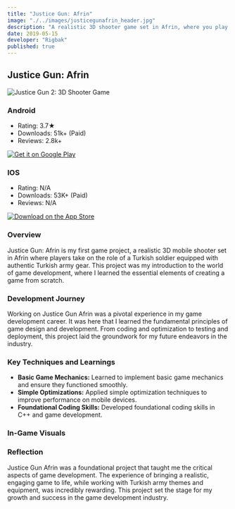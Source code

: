 ```yaml
---
title: "Justice Gun: Afrin"
image: "./../images/justicegunafrin_header.jpg"
description: "A realistic 3D shooter game set in Afrin, where you play as a Turkish soldier."
date: 2019-05-15
developer: "Rigbak"
published: true
---
```


## Justice Gun: Afrin

<div style={{ textAlign: 'center', margin: '20px 0' }}>
  <img src="./../images/justicegunafrin_header_badge.jpg" alt="Justice Gun 2: 3D Shooter Game" style={{ display: 'block', margin: '0 auto' }} width={1280} height={720} />
</div>

<div style={{ display: 'flex', justifyContent: 'center', alignItems: 'flex-start', marginTop: '20px' }}>
  <div style={{ width: '250px', textAlign: 'left', marginRight: '40px', minHeight: '200px' }}>
    <h3 style={{ textAlign: 'left' }}>Android</h3>
    <ul>
      <li>Rating: 3.7★</li>
      <li>Downloads: 51k+ (Paid)</li>
      <li>Reviews: 2.8k+</li>
    </ul>
    <div style={{ textAlign: 'center', marginTop: '10px' }}>
      <a href='https://play.google.com/store/apps/details?id=com.RigbakGames.AdaletNamludaAfrF&hl=en&gl=TR' target="_blank" rel="noopener noreferrer" style={{ display: 'inline-block' }}>
        <img alt='Get it on Google Play' src="./../images/googleplay-download-badge.png" style={{ width: '250px', height: 'auto', maxHeight: '120px', marginTop: '10px' }}/>
      </a>
    </div>
  </div>
  <div style={{ width: '250px', textAlign: 'left', minHeight: '200px' }}>
    <h3 style={{ textAlign: 'left' }}>IOS</h3>
    <ul>
      <li>Rating: N/A</li>
      <li>Downloads: 53K+ (Paid)</li>
      <li>Reviews: N/A</li>
    </ul>
    <div style={{ textAlign: 'center', marginTop: '10px' }}>
      <a href="https://apps.apple.com/de/app/adalet-namluda/id1396408354" target="_blank" rel="noopener noreferrer" style={{ display: 'inline-block' }}>
        <img alt='Download on the App Store' src="./../images/appstore-download-badge.svg" style={{ width: '205px', height: 'auto', maxHeight: '120px', marginTop: '25px' }}/>
      </a>
    </div>
  </div>
</div>

### Overview

Justice Gun: Afrin is my first game project, a realistic 3D mobile shooter set in Afrin where players take on the role of a Turkish soldier equipped with authentic Turkish army gear. This project was my introduction to the world of game development, where I learned the essential elements of creating a game from scratch.

### Development Journey

Working on Justice Gun Afrin was a pivotal experience in my game development career. It was here that I learned the fundamental principles of game design and development. From coding and optimization to testing and deployment, this project laid the groundwork for my future endeavors in the industry.

### Key Techniques and Learnings

- **Basic Game Mechanics:** Learned to implement basic game mechanics and ensure they functioned smoothly.
- **Simple Optimizations:** Applied simple optimization techniques to improve performance on mobile devices.
- **Foundational Coding Skills:** Developed foundational coding skills in C++ and game development.

### In-Game Visuals

<div class="mt-10">
  <VideoLoop src="../images/justicegun_video1.mp4" className="w-full h-auto rounded-none shadow-lg" />
</div>

<ZoomableImage
  src="../images/justicegunafrin_screenshot1.jpg"
/>
<ZoomableImage
  src="../images/justicegunafrin_screenshot3.jpg"
/>
<ZoomableImage
  src="../images/justicegunafrin_screenshot2.jpg"
/>

### Reflection

Justice Gun Afrin was a foundational project that taught me the critical aspects of game development. The experience of bringing a realistic, engaging game to life, while working with Turkish army themes and equipment, was incredibly rewarding. This project set the stage for my growth and success in the game development industry.